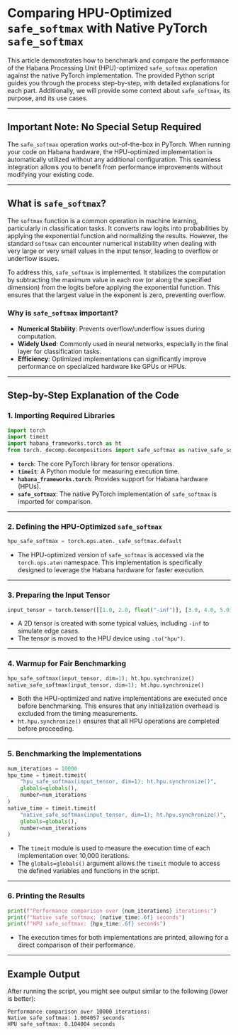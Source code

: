 # Comparing HPU-Optimized `safe_softmax` with Native PyTorch `safe_softmax`

This article demonstrates how to benchmark and compare the performance of the Habana Processing Unit (HPU)-optimized `safe_softmax` operation against the native PyTorch implementation. The provided Python script guides you through the process step-by-step, with detailed explanations for each part. Additionally, we will provide some context about `safe_softmax`, its purpose, and its use cases.

---

## Important Note: No Special Setup Required

The `safe_softmax` operation works out-of-the-box in PyTorch. When running your code on Habana hardware, the HPU-optimized implementation is automatically utilized without any additional configuration. This seamless integration allows you to benefit from performance improvements without modifying your existing code.

---

## What is `safe_softmax`?

The `softmax` function is a common operation in machine learning, particularly in classification tasks. It converts raw logits into probabilities by applying the exponential function and normalizing the results. However, the standard `softmax` can encounter numerical instability when dealing with very large or very small values in the input tensor, leading to overflow or underflow issues.

To address this, `safe_softmax` is implemented. It stabilizes the computation by subtracting the maximum value in each row (or along the specified dimension) from the logits before applying the exponential function. This ensures that the largest value in the exponent is zero, preventing overflow.

### Why is `safe_softmax` important?

- **Numerical Stability**: Prevents overflow/underflow issues during computation.
- **Widely Used**: Commonly used in neural networks, especially in the final layer for classification tasks.
- **Efficiency**: Optimized implementations can significantly improve performance on specialized hardware like GPUs or HPUs.

---

## Step-by-Step Explanation of the Code

### 1. **Importing Required Libraries**

```python
import torch
import timeit
import habana_frameworks.torch as ht
from torch._decomp.decompositions import safe_softmax as native_safe_softmax
```

- **`torch`**: The core PyTorch library for tensor operations.
- **`timeit`**: A Python module for measuring execution time.
- **`habana_frameworks.torch`**: Provides support for Habana hardware (HPUs).
- **`safe_softmax`**: The native PyTorch implementation of `safe_softmax` is imported for comparison.

---

### 2. **Defining the HPU-Optimized `safe_softmax`**

```python
hpu_safe_softmax = torch.ops.aten._safe_softmax.default
```

- The HPU-optimized version of `safe_softmax` is accessed via the `torch.ops.aten` namespace. This implementation is specifically designed to leverage the Habana hardware for faster execution.

---

### 3. **Preparing the Input Tensor**

```python
input_tensor = torch.tensor([[1.0, 2.0, float("-inf")], [3.0, 4.0, 5.0]]).to("hpu")
```

- A 2D tensor is created with some typical values, including `-inf` to simulate edge cases.
- The tensor is moved to the HPU device using `.to("hpu")`.

---

### 4. **Warmup for Fair Benchmarking**

```python
hpu_safe_softmax(input_tensor, dim=1); ht.hpu.synchronize()
native_safe_softmax(input_tensor, dim=1); ht.hpu.synchronize()
```

- Both the HPU-optimized and native implementations are executed once before benchmarking. This ensures that any initialization overhead is excluded from the timing measurements.
- `ht.hpu.synchronize()` ensures that all HPU operations are completed before proceeding.

---

### 5. **Benchmarking the Implementations**

```python
num_iterations = 10000
hpu_time = timeit.timeit(
    "hpu_safe_softmax(input_tensor, dim=1); ht.hpu.synchronize()",
    globals=globals(),
    number=num_iterations
)
native_time = timeit.timeit(
    "native_safe_softmax(input_tensor, dim=1); ht.hpu.synchronize()",
    globals=globals(),
    number=num_iterations
)
```

- The `timeit` module is used to measure the execution time of each implementation over 10,000 iterations.
- The `globals=globals()` argument allows the `timeit` module to access the defined variables and functions in the script.

---

### 6. **Printing the Results**

```python
print(f"Performance comparison over {num_iterations} iterations:")
print(f"Native safe_softmax: {native_time:.6f} seconds")
print(f"HPU safe_softmax: {hpu_time:.6f} seconds")
```

- The execution times for both implementations are printed, allowing for a direct comparison of their performance.

---

## Example Output

After running the script, you might see output similar to the following (lower is better):

```
Performance comparison over 10000 iterations:
Native safe_softmax: 1.004057 seconds
HPU safe_softmax: 0.104004 seconds
```